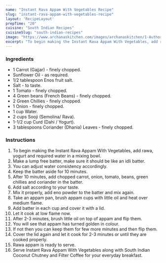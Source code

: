 ---
name: "Instant Rava Appam With Vegetables Recipe"
slug: "instant-rava-appam-with-vegetables-recipe"
layout: 'RecipeLayout'
prepTime: "20"
cuisine: "South Indian Recipes"
cuisineSlug: "south-indian-recipes"
image: "https://www.archanaskitchen.com/images/archanaskitchen/1-Author/pooja/Instant_Rava_appam_with_vegetables_1600.jpg"
excerpt: "To begin making the Instant Rava Appam With Vegetables, add rawa, yogurt and required water in a mixing bowl"
---

### Ingredients

- 1 Carrot (Gajjar) - finely chopped.
- Sunflower Oil - as required.
- 1/2 tablespoon Enos fruit salt.
- Salt - to taste.
- 1 Tomato - finely chopped.
- 4 Green beans (French Beans) - finely chopped.
- 2 Green Chillies - finely chopped.
- 1 Onion - finely chopped.
- 1 cup Water.
- 2 cups Sooji (Semolina/ Rava).
- 1-1/2 cup Curd (Dahi / Yogurt).
- 3 tablespoons Coriander (Dhania) Leaves - finely chopped.

### Instructions

1. To begin making the Instant Rava Appam With Vegetables, add rawa, yogurt and required water in a mixing bowl.
1. Make a lump free batter, make sure it should be like an idli batter.
1. You can adjust water consistency accordingly.
1. Keep the batter aside for 10 minutes.
1. After 10 minutes, add chopped carrot, onion, tomato, beans, green chillies and coriander in the batter.
1. Add salt according to your taste.
1. Mix it properly, add eno powder to the batter and mix again.
1. Take an appam pan, brush appam cups with little oil and heat over medium flame.
1. Add batter in each cup and cover it with a lid.
1. Let it cook at low flame now.
1. After 2-3 minutes, brush little oil on top of appam and flip them.
1. You will see that appam has turned golden in colour.
1. If not then you can keep them for few more minutes and then flip them.
1. Cover the lid again and let it cook for 2-3 minutes or until they are cooked properly.
1. Rawa appam is ready to serve.
1. Serve Instant Rava Appam With Vegetables along with South Indian Coconut Chutney and Filter Coffee for your everyday breakfast.
